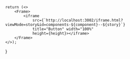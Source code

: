     return (<>
        <Frame>
            <iframe
                src={`http://localhost:3002/iframe.html?viewMode=story&id=components-${component}--${story}`}
                title="Button" width="100%"
                height={height}></iframe>
        </Frame>
    </>);
}